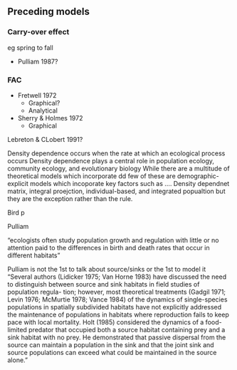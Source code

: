 

## Preceding models

### Carry-over effect

eg spring to fall

* Pulliam 1987?

### FAC

* Fretwell 1972
  - Graphical?
  - Analytical
* Sherry & Holmes 1972
  - Graphical


Lebreton & CLobert 1991?

Density dependence occurs when the rate at which an ecological process occurs
Density dependence plays a central role in population ecology, community ecology, and evolutionary biology
While there are a multitude of theoretical models which incorporate dd few of these are demographic-explicit models which incoporate key factors such as ....
Density dependnet matrix, integral proejction, individual-based, and integrated popualtion but they are the exception rather than the rule.

Bird p




Pulliam

"ecologists often study population growth and regulation with little or no attention paid to the differences in birth and death rates that occur in different habitats"

Pulliam is not the 1st to talk about source/sinks or the 1st to model it
"Several authors (Lidicker 1975; Van Horne 1983) have discussed the need to distinguish between source and sink habitats in field studies of population regula- tion; however, most theoretical treatments (Gadgil 1971; Levin 1976; McMurtie 1978; Vance 1984) of the dynamics of single-species populations in spatially subdivided habitats have not explicitly addressed the maintenance of populations in habitats where reproduction fails to keep pace with local mortality. Holt (1985) considered the dynamics of a food-limited predator that occupied both a source habitat containing prey and a sink habitat with no prey. He demonstrated that passive dispersal from the source can maintain a population in the sink and that the joint sink and source populations can exceed what could be maintained in the source alone."
